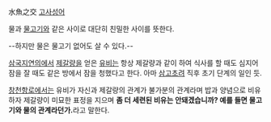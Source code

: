 水魚之交
[[고사성어]]

물과 [[물고기]]와 같은 사이로 대단히 친밀한 사이를 뜻한다.

--하지만 물은 물고기 없어도 살 수 있다.--

[[삼국지연의]]에서 [[제갈량]]을 얻은 [[유비]]는 항상 제갈량과 같이 하여 식사를 할 때도 심지어 잠을 잘 때도 같은 방에서 잠을 청했다고 한다. 아마 [[삼고초려]] 직후 초기 단계의 일인 듯. 

[[창천항로]]에서는 유비가 자신과 제갈량의 관계가 불가분의 관계라며 밥과 양념으로 비유하자 제갈량이 미묘한 표정을 지으며 '''좀 더 세련된 비유는 안돼겠습니까? 예를 들면 물고기와 물의 관계라던가.'''라고 말한다.
